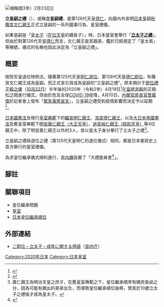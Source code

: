 {{UTC+9}}
{{Infobox recurring event
|name=立皇嗣之禮<br/>Ceremony for Proclamation of Crown Prince
|logo=[[File:Imperial_Seal_of_Japan.svg|45px]]  [[File:Goshichi_no_kiri.svg|50px]]
|image=Prince Fumihito Brazil 2015 (1).jpg
|image_size=250px
|caption=文仁親王（攝於2015年）
|Date=[[2020年|2020年]]（[[令和|令和]]2年）[[11月8日|11月8日]]
|venue=[[皇居|皇居]]・[[宮殿|宮殿]]
|coordinates=<!-- {{coord|LAT|LON|region:XXXX_type:event|display=inline,title}} -->
|prev=[[立太子之禮|立太子之禮]]<br>（[[德仁|皇太子德仁親王]]）
|next=
|budget=國家支出
|genre=國事行為<br/>（皇嗣自己宣布立皇嗣的儀式）<br />{{Ordered list|立皇嗣宣明之儀|朝見之儀}}
|Participants=
|website=<!-- {{URL|example.com}}（出来事のウェブサイトをリンクさせるために使用、ウェブサイト: example.comと表示） -->}}

[[File:Rittaishi_of_Prince_Naruhito.jpg|缩略图]]3年）2月23日]]

'''立皇嗣之禮'''（{{jpn|j=立皇嗣の礼|hg=りっこうしのれい|rm=Rikkoushi no Rei}}），或稱'''立皇嗣禮'''，是第126代天皇[[德仁|德仁]]，向國內外宣明[[日本|日本]]皇嗣[[秋篠宮文仁親王|秋篠宮文仁親王]]正式立皇嗣的一系列國事行為、皇室禮儀。

如果皇嗣是「[[储君|皇太子]]（[[今上天皇|在位天皇]]的嫡長子）」時，日本皇室會舉行「'''[[皇太子冊封之儀|立太子之禮]]'''」，但由於對第126代天皇[[德仁|德仁]]而言，文仁親王是其親弟，鑑於已經規定了「皇太弟」等稱號，儀式的名稱也因此決定為「立皇嗣之禮」。

== 概要 ==
按照天皇退位特例法，隨著第125代天皇[[明仁|明仁]][[逊位|退位]]、第126代天皇[[德仁|德仁]][[即位|即位]]，秋篠宮文仁親王成為皇嗣。而正式宣示其成為皇嗣的“立皇嗣之禮”，原本預計于[[即位禮_(日本)#2019令和元年即位禮|即位禮正殿之儀]]（[[10月22日|10月22日]]）半年後的2020年（令和2年）4月19日<ref name=":0">{{Cite news|title=立皇嗣の礼は20年4月19日に　19年のGWは10連休|work=日本経済新聞|date=2018-10-12|url=https://r.nikkei.com/article/DGXMZO36403670S8A011C1MM0000|accessdate=2019-04-02}}</ref>在[[皇居|皇居]][[宮殿|宮殿]]的正殿松之間進行儀式，但由於危及全球[[严重急性呼吸系统综合征冠状病毒2|COVID-19]]疫情，4月10日，[[内阁官房长官|內閣官房長官]][[菅义伟|菅義偉]]於記者會上發布「[[紧急状态|緊急事態宣言]]」，立皇嗣之禮受到疫情影響而決定予以延期<ref>{{Cite web|title=秋篠宮さまの「立皇嗣の礼」延期で調整…開催時期は未定|url=https://www.yomiuri.co.jp/kaigen/20200410-OYT1T50141/|accessdate=2020-04-10|author=|date=2020-04-10|publisher=読売新聞オンライン}}</ref>。

[[日本国宪法|日本國憲法]]及現行[[皇室典範|皇室典範]]下的[[明仁|繼宮明仁親王]]、[[德仁|浩宮德仁親王]]，以及[[大日本帝國憲法|大日本帝國憲法]]及舊皇室典範下[[大正天皇|明宮嘉仁親王（大正天皇）]]、[[昭和天皇|迪宮裕仁親王（昭和天皇）]]等4位親王中，除了明宮嘉仁親王以外的3人，皆以皇太子身分舉行了立太子之禮<ref>嘉仁親王為明治天皇之庶子，在舊皇室典範之下，皇位繼承順序有嫡庶長幼之分，因為可能有嫡出的弟弟出生，而導致皇位繼承順位後移，使其於10歲立太子之禮後才成為皇太子。</ref>。

立皇嗣之禮與退位之禮（第125代天皇明仁的退位儀式）相同，都是日本憲政史上首次舉行的皇室禮儀。

為求皇位繼承儀式順利進行，[[宫内厅|宮內廳]]設置了「大禮委員會<ref name=":1">{{Cite web|title=大礼委員会|url=http://www.kunaicho.go.jp/kunaicho/shiryo/tairei/|accessdate=2019-04-02|publisher=宮内庁}}</ref>」。{{Clear}}

== 腳註 ==

<references />

== 關聯項目 ==

* 皇位繼承問題
* [[日本皇室|皇室]]
* [[日本皇位繼承順位|日本皇位繼承順位]]

== 外部連結 ==

* [https://www.kunaicho.go.jp/word/word-sokui.html ご即位・立太子・成年に関する用語]（[[宫内厅|宮内庁]]）

{{天皇項目}}

[[Category:2020年日本|Category:2020年日本]]
[[Category:日本皇室|Category:日本皇室]]